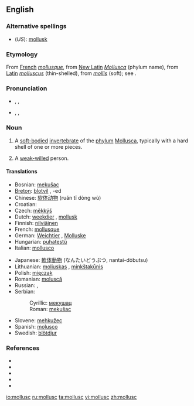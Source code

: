 ==English==

===Alternative spellings===
* (''US''): [[mollusk]]

===Etymology===
From [[French]] ''[[mollusque]]'', from [[New Latin]] ''[[Mollusca]]'' (phylum name), from [[Latin]] ''[[molluscus]]'' (thin-shelled), from ''[[mollis]]'' (soft); see {{proto|Indo-European|mel-}}.

===Pronunciation===
* {{a|RP}} {{enPR|mŏl'əsk}}, {{IPA|/ˈmɒləsk/}}, {{SAMPA|/"mQl@sk/}}
* {{a|US}} {{enPR|mäl'əsk}}, {{IPA|/ˈmɑːləsk/}}, {{SAMPA|/"mA:l@sk/}}

===Noun===
{{en-noun}}

# A [[soft-bodied]] [[invertebrate]] of the [[phylum]] [[Mollusca]], typically with a hard shell of one or more pieces.
# {{figuratively}} A [[weak-willed]] person.

====Translations====
{{trans-top|soft-bodied invertebrate of phylum Mollusca}}
* Bosnian: [[mekušac#Bosnian|mekušac]] {{m}}
* [[Breton]]: [[blotvil]] {{m}}, -ed {{p}}
* Chinese: [[软体动物]] (ruǎn tǐ dòng wù)
* Croatian: {{t|hr|mekušac|alt=mekúšac|m}}
* Czech: [[měkkýš]] {{m}}
* Dutch: [[weekdier]] {{n}}, [[mollusk]]
* Finnish: [[nilviäinen]]
* French: [[mollusque]]
* German: [[Weichtier]] {{n}}, [[Molluske]] {{f}}
* Hungarian: [[puhatestű]]
* Italian: [[mollusco]] {{m}}
{{trans-mid}}
* Japanese: [[軟体動物]] (なんたいどうぶつ, nantai-dōbutsu)
* Lithuanian: [[moliuskas]] {{m}}, [[minkštakūnis]] {{m}}
* Polish: [[mięczak]] {{m}}
* Romanian: [[moluscă]] {{f}}
* Russian: {{t|ru|моллюск|tr=molljúsk|m}}, {{t|ru|мягкотелый|tr=mjaxkotélyj|m}}
* Serbian:
*: Cyrillic: [[мекушац#Serbian|мекушац]] {{m}}
*: Roman: [[mekušac#Serbian|mekušac]] {{m}}
* Slovene: [[mehkužec]] {{m}}
* Spanish: [[molusco]] {{m}}
* Swedish: [[blötdjur]] {{n}}
{{trans-bottom}}

===References===
* {{pedialite|Mollusca}}
* {{R:American Heritage 2000|mollusc}}
* {{R:Dictionary.com|mollusc}}
* {{R:CancerWEB|mollusc}}
* {{R:WordNet 2003|mollusc}}

[[io:mollusc]]
[[ru:mollusc]]
[[ta:mollusc]]
[[vi:mollusc]]
[[zh:mollusc]]